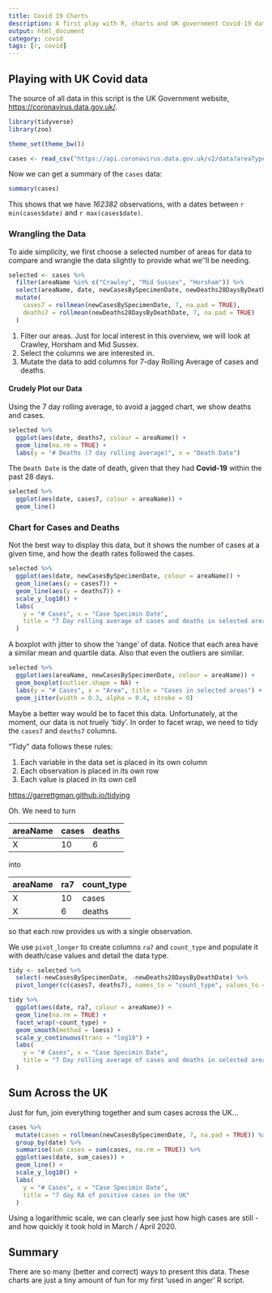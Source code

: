 ```yaml
---
title: Covid 19 Charts
description: A first play with R, charts and UK government Covid-19 data.
output: html_document
category: covid
tags: [r, covid]
---
```



## Playing with UK Covid data

The source of all data in this script is the UK Government website, <https://coronavirus.data.gov.uk/>.

```r
library(tidyverse)
library(zoo)

theme_set(theme_bw())
```

```r
cases <- read_csv("https://api.coronavirus.data.gov.uk/v2/data?areaType=ltla&metric=newDeaths28DaysByDeathDate&metric=newCasesBySpecimenDate&format=csv")
```

Now we can get a summary of the `cases` data:

```r
summary(cases)
```

This shows that we have *162382* observations, with a dates between `r min(cases$date)` and `r max(cases$date)`.

### Wrangling the Data

To aide simplicity, we first choose a selected number of areas for data to compare and wrangle the data slightly to provide what we''ll be needing.

```r
selected <- cases %>%
  filter(areaName %in% c("Crawley", "Mid Sussex", "Horsham")) %>%
  select(areaName, date, newCasesBySpecimenDate, newDeaths28DaysByDeathDate) %>%
  mutate(
    cases7 = rollmean(newCasesBySpecimenDate, 7, na.pad = TRUE),
    deaths7 = rollmean(newDeaths28DaysByDeathDate, 7, na.pad = TRUE)
  )
```

1. Filter our areas.  Just for local interest in this overview, we will look at Crawley, Horsham and Mid Sussex.
1. Select the columns we are interested in.
1. Mutate the data to add columns for 7-day Rolling Average of cases and deaths.

#### Crudely Plot our Data

Using the 7 day rolling average, to avoid a jagged chart, we show deaths and cases.

```r
selected %>%
  ggplot(aes(date, deaths7, colour = areaName)) +
  geom_line(na.rm = TRUE) +
  labs(y = "# Deaths (7 day rolling average)", x = "Death Date")
```

The `Death Date` is the date of death, given that they had **Covid-19** within the past 28 days.

```r
selected %>%
  ggplot(aes(date, cases7, colour = areaName)) +
  geom_line()
```

### Chart for Cases and Deaths

Not the best way to display this data, but it shows the number of cases at a given time, and how the death rates followed the cases.

```r
selected %>%
  ggplot(aes(date, newCasesBySpecimenDate, colour = areaName)) +
  geom_line(aes(y = cases7)) +
  geom_line(aes(y = deaths7)) +
  scale_y_log10() +
  labs(
    y = "# Cases", x = "Case Specimin Date",
    title = "7 Day rolling average of cases and deaths in selected areas"
  )
```

A boxplot with jitter to show the 'range' of data.  Notice that each area have a similar mean and quartile data.  Also that even the outliers are similar.

```r
selected %>%
  ggplot(aes(areaName, newCasesBySpecimenDate, colour = areaName)) +
  geom_boxplot(outlier.shape = NA) +
  labs(y = "# Cases", x = "Area", title = "Cases in selected areas") +
  geom_jitter(width = 0.3, alpha = 0.4, stroke = 0)
```

Maybe a better way would be to facet this data.  Unfortunately, at the moment, our data is not truely 'tidy'.  In order to facet wrap, we need to tidy the `cases7` and `deaths7` columns.

"Tidy" data follows these rules:

1. Each variable in the data set is placed in its own column
1. Each observation is placed in its own row
1. Each value is placed in its own cell

<https://garrettgman.github.io/tidying>

Oh.  We need to turn

areaName|cases|deaths
---|---|---
X|10|6

into

areaName|ra7|count_type
---|---|---
X|10|cases
X|6|deaths

so that each row provides us with a single observation.

We use `pivot_longer` to create columns `ra7` and `count_type` and populate it with death/case values and detail the data type.

```r
tidy <- selected %>%
  select(-newCasesBySpecimenDate, -newDeaths28DaysByDeathDate) %>%
  pivot_longer(c(cases7, deaths7), names_to = "count_type", values_to = "ra7")
```

```r
tidy %>%
  ggplot(aes(date, ra7, colour = areaName)) +
  geom_line(na.rm = TRUE) +
  facet_wrap(~count_type) +
  geom_smooth(method = loess) +
  scale_y_continuous(trans = "log10") +
  labs(
    y = "# Cases", x = "Case Specimin Date",
    title = "7 Day rolling average of cases and deaths in selected areas"
  )
```

## Sum Across the UK

Just for fun, join everything together and sum cases across the UK...

```r
cases %>%
  mutate(cases = rollmean(newCasesBySpecimenDate, 7, na.pad = TRUE)) %>%
  group_by(date) %>%
  summarise(sum_cases = sum(cases, na.rm = TRUE)) %>%
  ggplot(aes(date, sum_cases)) +
  geom_line() +
  scale_y_log10() +
  labs(
    y = "# Cases", x = "Case Specimin Date",
    title = "7 day RA of positive cases in the UK"
  )
```

Using a logarithmic scale, we can clearly see just how high cases are still - and how quickly it took hold in March / April 2020.

## Summary

There are so many (better and correct) ways to present this data.  These charts are just a tiny amount of fun for my first 'used in anger' R script.
